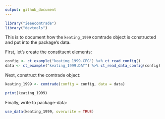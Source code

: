```yaml
---
output: github_document
---
```


```r
library("ieeecomtrade")
library("devtools")
```

This is to document how the `keating_1999` comtrade object is constructed and put into the package's data.

First, let's create the constituent elements:

```r
config <- ct_example("keating_1999.CFG") %>% ct_read_config()
data <- ct_example("keating_1999.DAT") %>% ct_read_data_config(config)
```

Next, construct the comtrade object:

```r
keating_1999 <- comtrade(config = config, data = data)

print(keating_1999)
```

Finally, write to package-data:

```r
use_data(keating_1999, overwrite = TRUE)
```

